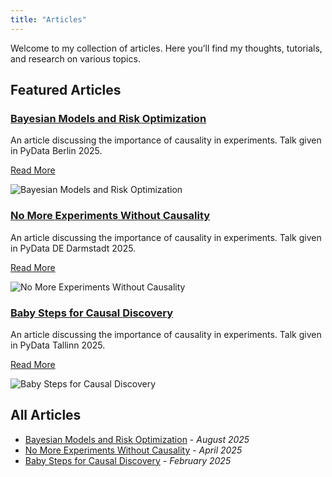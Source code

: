 ```yaml
---
title: "Articles"
---
```


Welcome to my collection of articles. Here you'll find my thoughts, tutorials, and research on various topics.

## Featured Articles

:::: {.article-preview}
<div class="article-content">
  <h3>[Bayesian Models and Risk Optimization](articles/bayesian_models_and_risk_optimization/bayesian_models_and_risk_optimization.html)</h3>
  <p>An article discussing the importance of causality in experiments. Talk given in PyData Berlin 2025.</p>
  <a href="articles/bayesian_models_and_risk_optimization/bayesian_models_and_risk_optimization.html" class="btn btn-outline-primary">Read More</a>
</div>
<div class="article-image-container">
  <img src="images/bayesian_models_and_risk_optimization.png" alt="Bayesian Models and Risk Optimization">
</div>
::::

:::: {.article-preview}
<div class="article-content">
  <h3>[No More Experiments Without Causality](articles/nomore_experiments_without_causality/nomore_experiments_without_causality.html)</h3>
  <p>An article discussing the importance of causality in experiments. Talk given in PyData DE Darmstadt 2025.</p>
  <a href="articles/nomore_experiments_without_causality/nomore_experiments_without_causality.html" class="btn btn-outline-primary">Read More</a>
</div>
<div class="article-image-container">
  <img src="images/nomore_experiments_without_causality.png" alt="No More Experiments Without Causality">
</div>
::::

:::: {.article-preview}
<div class="article-content">
  <h3>[Baby Steps for Causal Discovery](articles/baby_steps_for_causal_discovery/baby_steps_for_causal_discovery.html)</h3>
  <p>An article discussing the importance of causality in experiments. Talk given in PyData Tallinn 2025.</p>
  <a href="articles/baby_steps_for_causal_discovery/baby_steps_for_causal_discovery.html" class="btn btn-outline-primary">Read More</a>
</div>
<div class="article-image-container">
  <img src="images/baby_steps_for_causal_discovery.png" alt="Baby Steps for Causal Discovery">
</div>
::::

## All Articles

- [Bayesian Models and Risk Optimization](articles/bayesian_models_and_risk_optimization/bayesian_models_and_risk_optimization.html) - _August 2025_
- [No More Experiments Without Causality](articles/nomore_experiments_without_causality/nomore_experiments_without_causality.html) - _April 2025_
- [Baby Steps for Causal Discovery](articles/baby_steps_for_causal_discovery/baby_steps_for_causal_discovery.html) - _February 2025_